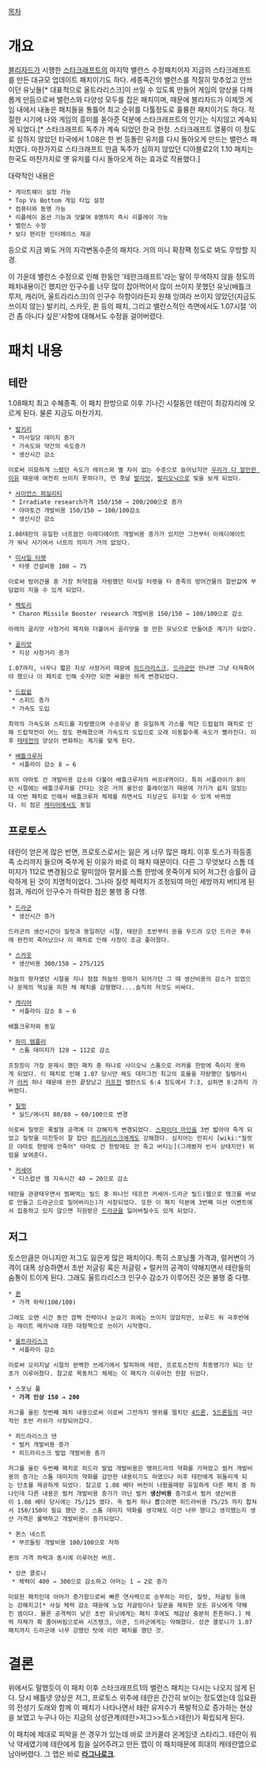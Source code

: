 [[목차]]

= 개요 =

[[블리자드]]가 시행한 [[스타크래프트]]의 마지막 밸런스 수정패치이자 지금의 스타크래프트를 만든 대규모 업데이트 패치이기도 하다. 세종족간의 밸런스를 적절히 맞추었고 안쓰이던 유닛들[* 대표적으로 울트라리스크]이 쓰일 수 있도록 만들어 게임의 양상을 다채롭게 만듬으로써 밸런스와 다양성 모두를 잡은 패치이며, 때문에 블리자드가 이제껏 게임 내에서 내놓은 패치들을 통틀어 최고 순위를 다툴정도로 훌륭한 패치이기도 하다. 적절한 시기에 나와 게임의 흥미를 돋아준 덕분에 스타크래프트의 인기는 식지않고 계속되게 되었다.[* 스타크래프트 독주가 계속 되었던 한국 한정. 스타크래프트 열풍이 이 정도로 심하지 않았던 타국에서 1.08은 한 번 등돌린 유저를 다시 돌아오게 만드는 밸런스 패치였다. 마찬가지로 스타크래프트 만큼 독주가 심하지 않았던 디아블로2의 1.10 패치는 한국도 마찬가지로 옛 유저를 다시 돌아오게 하는 효과로 작용했다.]

대략적인 내용은
 * 게이트웨이 설정 가능
 * Top Vs Bottom 게임 타입 설정 
 * 컴퓨터와 동맹 가능
 * 리플레이 옵션 기능과 덧붙여 8명까지 즉시 리플레이 가능 
 * 밸런스 수정
 * 보다 편리한 인터페이스 제공

등으로 지금 봐도 거의 지각변동수준의 패치다. 거의 미니 확장팩 정도로 봐도 무방할 지경.


이 가운데 밸런스 수정으로 인해 한동안 '테란크래프트'라는 말이 무색하지 않을 정도의 패치내용이긴 했지만 인구수를 너무 많이 잡아먹어서 많이 쓰이지 못했던 유닛(배틀크루저, 캐리어, 울트라리스크)의 인구수 하향이라든지 원채 잉여라 쓰이지 않았던(지금도 쓰이지 않는) 발키리, 스카웃, 퀸 등의 패치, 그리고 밸런스적인 측면에서도 1.07시절 '이건 좀 아니다 싶은'사항에 대해서도 수정을 걸어버렸다.


= 패치 내용 =
== 테란 ==
1.08패치 최고 수혜종족. 이 패치 한방으로 이후 기나긴 시절동안 테란이 최강자리에 오르게 된다. 물론 지금도 마찬가지.

 * [[발키리(스타크래프트)|발키리]]
  * 미사일당 데미지 증가
  * 가속도와 약간의 속도증가
  * 생산시간 감소 

 이로써 미묘하게 느렸던 속도가 레이스와 별 차이 없는 수준으로 늘어났지만 [[발키리(스타크래프트)#s-1.2|우리가 다 알만한 이유]] 때문에 여전히 쓰이지 못하다가, 먼 훗날 [[발리앗]], [[발리오닉]]으로 빛을 보게 되었다.

 * [[사이언스 퍼실리티]]
  * Irradiate research가격 150/150 → 200/200으로 증가
  * 야마토건 개발비용 150/150 → 100/100감소
  * 생산시간 감소

 1.08테란의 유일한 너프점인 이레디에이트 개발비용 증가가 있지만 그전부터 이레디에이트가 워낙 사기여서 너프의 의미가 거의 없었다.

 * [[미사일 터렛]]
  * 터렛 건설비용 100 → 75 

 이로써 방어건물 중 가장 허약함을 자랑했던 미사일 터렛을 타 종족의 방어건물의 절반값에 부담없이 지을 수 있게 되었다.

 * [[팩토리]]
  * Charon Missile Booster research 개발비용 150/150 → 100/100으로 감소 

 아래의 골리앗 사정거리 패치와 더불어서 골리앗을 쓸 만한 유닛으로 만들어준 계기가 되었다.

 * [[골리앗]]
  * 지상 사정거리 증가

 1.07까지, 너무나 짧은 지상 사정거리 때문에 [[히드라리스크]], [[드라군]]만 만나면 그냥 터져죽어야 했으나 이 패치로 인해 숫자만 되면 싸울만 하게 변경되었다.

 * [[드랍쉽]]
  * 스피드 증가
  * 가속도 도입

 최악의 가속도와 스피드를 자랑했으며 수송유닛 중 유일하게 가스를 먹던 드랍쉽의 패치로 인해 드랍작전이 어느 정도 편해졌으며 가속도의 도입으로 오래 이동할수록 속도가 빨라진다. 이후 [[테테전]]의 양상이 변화하는 계기를 맞게 된다.

 * [[배틀크루저]]
  * 서플라이 감소 8 → 6

 위의 야마토 건 개발비용 감소와 더불어 배틀크루저의 버프내역이다. 특히 서플라이가 8이던 시절에는 배틀크루저를 간다는 것은 거의 올인성 플레이었기 때문에 가기가 쉽지 않았는데 이번 패치로 인해서 배틀크루저 체제를 하면서도 지상군도 유지할 수 있게 바뀌었다. 이 점은 [[캐리어]]에서도 동일

== 프로토스 ==
테란이 얻은게 많은 반면, 프로토스로서는 잃은 게 너무 많은 패치. 이후 토스가 하등종족 소리까지 들으며 죽쑤게 된 이유가 바로 이 패치 때문이다. 다른 그 무엇보다 스톰 데미지가 112로 변경됨으로 말미암아 럴커를 스톰 한방에 못죽이게 되어 저그전 승률이 급락하게 된 것이 치명적이었다. 그나마 질럿 체력치가 조정되여 마인 세방까지 버티게 된 점과, 캐리어 인구수가 하락한 점은 불행 중 다행.

 * [[드라군]]
  * 생산시간 증가

 드라군의 생산시간이 질럿과 동일하던 시절, 테란은 초반부터 문을 두드려 오던 드라군 푸쉬에 완전히 죽어났으나 이 패치로 인해 사정이 조금 좋아졌다.

 * [[스카웃]]
  * 생산비용 300/150 → 275/125

 하늘의 왕자였던 시절을 지나 점점 하늘의 왕따가 되어가던 그 때 생산비용의 감소가 있었으나 문제의 핵심을 피한 채 패치를 감행했다....솔직히 저것도 비싸다.

 * [[캐리어]]
  * 서플라이 감소 8 → 6

 배틀크루저와 동일

 * [[하이 템플러]]
  * 스톰 데미지가 128 → 112로 감소

 프징징이 가장 문제시 했던 패치 중 하나로 사이오닉 스톰으로 러커를 한방에 죽이지 못하게 되었다. 이 패치로 인해 1.07 당시만 해도 대저그전 최고의 효율을 자랑했던 질템러시가 [[러커]] 하나 때문에 완전 끝장났고 [[저프전]] 밸런스도 6:4 정도에서 7:3, 심하면 8:2까지 가버렸다.

 * [[질럿]]
  * 실드/에너지 80/80 → 60/100으로 변경

 이로써 질럿은 폭발형 공격에 더 강해지게 변경되었다. [[스파이더 마인]]을 3번 밟아야 죽게 되었고 질럿을 미친듯이 잘 잡던 [[히드라리스크]]에게도 강해졌다. 심지어는 만피시 [wiki:"질럿은 야마토 한방에 안죽어" 야마토 건 한방에도 안 죽고 버티는](그래봤자 빈사 상태지만) 위엄을 보여준다.

 * [[커세어]]
  * 디스럽션 웹 지속시간 40 → 20으로 감소

 테란을 관광태우면서 찜쪄먹는 빌드 중 하나인 테프전 커세어-드라군 빌드(웹으로 탱크를 바보로 만들고 드라군으로 밀어버리는)가 사장되었다. 또한 이 패치 덕분에 3번째 미션 이벤트에서 집중하고 있지 않으면 지원받은 [[드라군]]을 잃어버릴수도 있게 되었다.
 
== 저그 ==
토스만큼은 아니지만 저그도 잃은게 많은 패치이다. 특히 스포닝풀 가격과, 럴커변이 가격이 대폭 상승하면서 초반 저글링 혹은 저글링 + 럴커의 공격이 약해지면서 테란들의 숨통이 트이게 된다. 그래도 울트라리스크 인구수 감소가 이루어진 것은 불행 중 다행.

 * [[퀸]]
  * 가격 하락(100/100)

 그래도 오랜 시간 동안 깜짝 전략이나 눈요기 외에는 쓰이지 않았지만, 브루드 워 극후반에는 레이트 메카닉에 대한 대항책으로 쓰이기 시작했다.

 * [[울트라리스크]]
  * 서플라이 감소

 이로써 오리지날 시절의 완벽한 쓰레기에서 탈피하여 테란, 프로토스전의 최종병기가 되는 단초가 이루어졌다. 참고로 목동저그 체제는 이 패치가 이루어진 한참 뒤었다.

 * 스포닝 풀
  * '''가격 인상 150 → 200'''

 저그를 울린 첫번째 패치 내용으로써 이로써 그전까지 맹위를 떨치던 [[4드론]], [[5드론]]등의 극단적인 초반 러쉬가 사장되어갔다.

 * 히드라리스크 덴
  * 럴커 개발비용 증가
  * 히드라리스크 발업 개발비용 증가

 저그를 울린 두번째 패치로 히드라 발업 개발비용은 땡히드라의 약화를 가져왔고 럴커 개발비용의 증가는 스톰 데미지의 약화를 감안한 내용이기도 하였으나 이후 테란에게 휘둘리게 되는 단초를 제공하게 되었다. 참고로 1.08 베타 버전이 나왔을때랑 유일하게 다른 패치 중 하나인데 다른 내용은 럴커 개발비용 증가가 아닌 럴커 '''생산비용''' 증가로서 럴커 생산비용이 1.08 베타 당시에는 75/125 였다. 즉 럴커 하나 뽑으려면 히드라비용 75/25 까지 합쳐서 150/150이 필요 했던 것. 스톰 데미지 약화를 생각해도 이건 너무 했다고 생각했는지 생산 가격은 롤백하고 개발비용이 증가되었다.

 * 퀸스 네스트
  * 부르들링 개발비용 100/100으로 저하

 퀸의 가격 하락과 동시에 이루어진 버프.

 * 성큰 콜로니
  * 체력이 400 → 300으로 감소하고 아머는 1 → 2로 증가

 미묘한 패치인데 아머가 증가함으로써 빠른 연사력으로 승부하는 마린, 질럿, 저글링 등에는 강해지고[* 사실 체력 감소 때문에 노업 저글링이나 일꾼을 제외한 모든 유닛에게 약해진 셈이다. 물론 공격력이 낮은 초반 유닛에게는 패치 후에도 체감상 충분히 튼튼하다.] 체력 자체가 확 줄어버림으로써 시즈탱크, 아콘, 드라군에게는 약해졌다. 성큰 콜로니가 1.07패치까지 드라군에 너무 강했던 탓에 이런 패치를 했던 것.

= 결론 =
위에서도 말했듯이 이 패치 이후 스타크래프트1의 밸런스 패치는 다시는 나오지 않게 된다. 당시 배틀넷 양상은 저그, 프로토스 위주에 테란은 간간히 보이는 정도였는데 임요환의 전성기 도래와 함께 이 패치가 나타나면서 테란 유저수가 폭발적으로 증가하는 현상을 보였고 누구나 아는 지금의 상성관계(테란>저그>>토스>테란)가 확립되게 된다.

이 패치에 제대로 피박을 쓴 경우가 있는데 바로 코카콜라 온게임넷 스타리그. 테란이 워낙 약세였기에 테란에게 힘을 실어주려고 만든 맵이 이 패치때문에 희대의 캐테란맵으로 남아버렸다. 그 맵은 바로 '''[[라그나로크]]'''.
